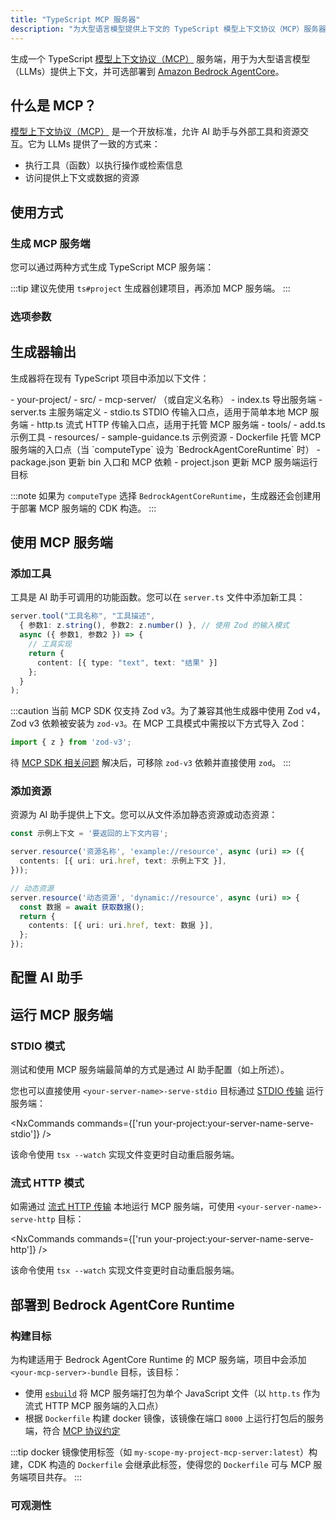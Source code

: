 ```yaml
---
title: "TypeScript MCP 服务器"
description: "为大型语言模型提供上下文的 TypeScript 模型上下文协议（MCP）服务器"
---
```





生成一个 TypeScript [模型上下文协议（MCP）](https://modelcontextprotocol.io/) 服务端，用于为大型语言模型（LLMs）提供上下文，并可选部署到 [Amazon Bedrock AgentCore](https://docs.aws.amazon.com/bedrock-agentcore/latest/devguide/)。

## 什么是 MCP？

[模型上下文协议（MCP）](https://modelcontextprotocol.io/) 是一个开放标准，允许 AI 助手与外部工具和资源交互。它为 LLMs 提供了一致的方式来：

- 执行工具（函数）以执行操作或检索信息
- 访问提供上下文或数据的资源

## 使用方式

### 生成 MCP 服务端

您可以通过两种方式生成 TypeScript MCP 服务端：

<RunGenerator generator="ts#mcp-server" />

:::tip
建议先使用 <Link path="/guides/typescript-project">`ts#project`</Link> 生成器创建项目，再添加 MCP 服务端。
:::

### 选项参数

<GeneratorParameters generator="ts#mcp-server" />

## 生成器输出

生成器将在现有 TypeScript 项目中添加以下文件：

<FileTree>
  - your-project/
    - src/
      - mcp-server/ （或自定义名称）
        - index.ts 导出服务端
        - server.ts 主服务端定义
        - stdio.ts STDIO 传输入口点，适用于简单本地 MCP 服务端
        - http.ts 流式 HTTP 传输入口点，适用于托管 MCP 服务端
        - tools/
          - add.ts 示例工具
        - resources/
          - sample-guidance.ts 示例资源
        - Dockerfile 托管 MCP 服务端的入口点（当 `computeType` 设为 `BedrockAgentCoreRuntime` 时）
    - package.json 更新 bin 入口和 MCP 依赖
    - project.json 更新 MCP 服务端运行目标
</FileTree>

:::note
如果为 `computeType` 选择 `BedrockAgentCoreRuntime`，生成器还会创建用于部署 MCP 服务端的 CDK 构造。
:::

## 使用 MCP 服务端

### 添加工具

工具是 AI 助手可调用的功能函数。您可以在 `server.ts` 文件中添加新工具：

```typescript
server.tool("工具名称", "工具描述",
  { 参数1: z.string(), 参数2: z.number() }, // 使用 Zod 的输入模式
  async ({ 参数1, 参数2 }) => {
    // 工具实现
    return {
      content: [{ type: "text", text: "结果" }]
    };
  }
);
```

:::caution
当前 MCP SDK 仅支持 Zod v3。为了兼容其他生成器中使用 Zod v4，Zod v3 依赖被安装为 `zod-v3`。在 MCP 工具模式中需按以下方式导入 Zod：

```ts
import { z } from 'zod-v3';
```

待 [MCP SDK 相关问题](https://github.com/modelcontextprotocol/typescript-sdk/issues/164) 解决后，可移除 `zod-v3` 依赖并直接使用 `zod`。
:::

### 添加资源

资源为 AI 助手提供上下文。您可以从文件添加静态资源或动态资源：

```typescript
const 示例上下文 = '要返回的上下文内容';

server.resource('资源名称', 'example://resource', async (uri) => ({
  contents: [{ uri: uri.href, text: 示例上下文 }],
}));

// 动态资源
server.resource('动态资源', 'dynamic://resource', async (uri) => {
  const 数据 = await 获取数据();
  return {
    contents: [{ uri: uri.href, text: 数据 }],
  };
});
```

## 配置 AI 助手

<Snippet name="mcp/configuration-ts" parentHeading="Configuring with AI Assistants" />

## 运行 MCP 服务端

### STDIO 模式

测试和使用 MCP 服务端最简单的方式是通过 AI 助手配置（如上所述）。

您也可以直接使用 `<your-server-name>-serve-stdio` 目标通过 [STDIO 传输](https://modelcontextprotocol.io/docs/concepts/transports#standard-input%2Foutput-stdio) 运行服务端：

<NxCommands commands={['run your-project:your-server-name-serve-stdio']} />

该命令使用 `tsx --watch` 实现文件变更时自动重启服务端。

### 流式 HTTP 模式

如需通过 [流式 HTTP 传输](https://modelcontextprotocol.io/docs/concepts/transports#streamable-http) 本地运行 MCP 服务端，可使用 `<your-server-name>-serve-http` 目标：

<NxCommands commands={['run your-project:your-server-name-serve-http']} />

该命令使用 `tsx --watch` 实现文件变更时自动重启服务端。

## 部署到 Bedrock AgentCore Runtime

<Snippet name="mcp/bedrock-deployment" parentHeading="Deploying Your MCP Server to Bedrock AgentCore Runtime" />

### 构建目标

为构建适用于 Bedrock AgentCore Runtime 的 MCP 服务端，项目中会添加 `<your-mcp-server>-bundle` 目标，该目标：

- 使用 [`esbuild`](https://esbuild.github.io/) 将 MCP 服务端打包为单个 JavaScript 文件（以 `http.ts` 作为流式 HTTP MCP 服务端的入口点）
- 根据 `Dockerfile` 构建 docker 镜像，该镜像在端口 `8000` 上运行打包后的服务端，符合 [MCP 协议约定](https://docs.aws.amazon.com/bedrock-agentcore/latest/devguide/runtime-service-contract.html#mcp-protocol-contract)

:::tip
docker 镜像使用标签（如 `my-scope-my-project-mcp-server:latest`）构建，CDK 构造的 `Dockerfile` 会继承此标签，使得您的 `Dockerfile` 可与 MCP 服务端项目共存。
:::

### 可观测性

<Snippet name="mcp/observability" parentHeading="Observability" />